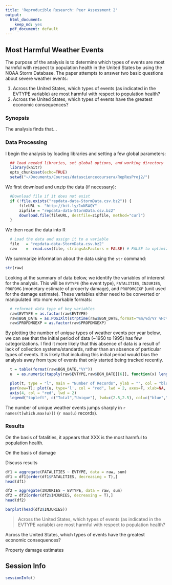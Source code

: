 ```yaml
---
title: 'Reproducible Research: Peer Assessment 2'
output:
  html_document:
    keep_md: yes
  pdf_document: default
---
```

## Most Harmful Weather Events

The purpose of the analysis is to determine which types of events are most harmful with respect to population health in the United States by using the NOAA Storm Database. The paper attempts to answer two basic questions about severe weather events:

1. Across the United States, which types of events (as indicated in the EVTYPE variable) are most harmful with respect to population health?
2. Across the United States, which types of events have the greatest economic consequences?

### Synopsis

The analysis finds that...


### Data Processing
I begin the analysis by loading libraries and setting a few global parameters:

```r
  ## load needed libraries, set global options, and working directory
  library(knitr)
  opts_chunk$set(echo=TRUE)       
  setwd("~/Documents/Courses/datasciencecoursera/RepResProj2/")
```

We first download and unzip the data (if necessary):
```r
  #Download file if it does not exist
  if (!file.exists("repdata-data-StormData.csv.bz2")) {
      fileURL <- "http://bit.ly/1uNSAQY"
      zipfile = "repdata-data-StormData.csv.bz2"
      download.file(fileURL, destfile=zipfile, method="curl")
  }
```

We then read the data into R
```r
  # Load the data and assign it to a variable
  file   = "repdata-data-StormData.csv.bz2"
  raw    =  read.csv(file, stringsAsFactors = FALSE) # FALSE to optimize read speed
```

We summarize information about the data using the `str` command:

```r
str(raw)
```

Looking at the summary of data below, we identify the variables of intererst for the analysis. This will be `EVTYPE` (the event type), `FATALITIES`, `INJURIES`, `PROPDMG` (monetary estimate of property damage), and `PROPDMGEXP` (unit used for the damage estimate). These variables either need to be converted or manipulated into more workable formats:

```r
  # reformat data type of key variables
  raw$EVTYPE = as.factor(raw$EVTYPE)
  raw$BGN_DATE = as.POSIXlt(strptime(raw$BGN_DATE,format="%m/%d/%Y %H:%M:%S"))
  raw$PROPDMGEXP = as.factor(raw$PROPDMGEXP)
```

By plotting the number of *unique* types of weather events per year below, we can see that the initial period of data (~1950 to 1995) has few categorizations. I find it more likely that this absence of data is a result of lack of collection systems/standards, rather than an absence of particular types of events. It is likely that including this initial period would bias the analysis away from type of events that only started being tracked recently.

```r
  t = table(format(raw$BGN_DATE,"%Y"))
  u  = as.numeric(tapply(raw$EVTYPE,raw$BGN_DATE[[6]], function(x) length(unique(x))))

  plot(t, type = "l", main = "Number of Records", ylab = "", col = "blue")
  par(new=T); plot(u, type='l', col = "red", lwd = 2, axes=F, xlab=NA, ylab=NA)
  axis(4, col = "red", lwd = 2)
  legend("topleft", c("Total","Unique"), lwd=c(2.5,2.5), col=c("blue","red"))
```

The number of unique weather events jumps sharply in `r names(t[which.max(u)])` (`r max(u)` records).

### Results
On the basis of fatalities, it appears that XXX is the most harmful to population health. 

On the basis of damage


Discuss results



```r
df1 = aggregate(FATALITIES ~ EVTYPE, data = raw, sum)
df1 = df1[order(df1$FATALITIES, decreasing = T),]
head(df1)
```

```r
df2 = aggregate(INJURIES ~ EVTYPE, data = raw, sum)
df2 = df2[order(df2$INJURIES, decreasing = T),]
head(df2)
```

```r
barplot(head(df2$INJURIES))
```

> Across the United States, which types of events (as indicated in the EVTYPE variable) are most harmful with respect to population health?

Across the United States, which types of events have the greatest economic consequences?

Property damage estimates 


## Session Info

```r
sessionInfo()
```

